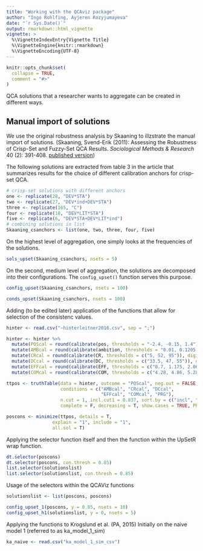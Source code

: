 ```yaml
---
title: "Working with the QCAviz package"
author: "Ingo Rohlfing, Ayjeren Rozyjumayeva"
date: "`r Sys.Date()`"
output: rmarkdown::html_vignette
vignette: >
  %\VignetteIndexEntry{Vignette Title}
  %\VignetteEngine{knitr::rmarkdown}
  %\VignetteEncoding{UTF-8}
---
```


```r
knitr::opts_chunk$set(
  collapse = TRUE,
  comment = "#>"
)
```

QCA solutions that a researcher wants to aggregate can be created in different ways.

## Manual import of solutions
We use the original robustness analysis by Skaaning to illzstrate the manual import of solutions. (Skaaning, Svend-Erik (2011): Assessing the Robustness of Crisp-Set and Fuzzy-Set QCA Results. *Sociological Methods & Research* 40 (2): 391-408. [published version](http://10.1177/0049124111404818))

The following solutions are extracted from table 3 in the article that summarizes results for the choice of different calibration anchors for crisp-set QCA.
```r
# crisp-set solutions with different anchors
one <- replicate(28, "DEV*STA")
two <- replicate(27, "DEV*ind+DEV*STA")
three <- replicate(165, "C")
four <- replicate(18, "DEV*LIT*STA")
five <- replicate(6, "DEV*STA+DEV*LIT*ind")
# combining solutions in list
Skaaning_csanchors <- list(one, two, three, four, five)
```

On the highest level of aggregation, one simply looks at the frequencies of the solutions.
```r
sols_upset(Skaaning_csanchors, nsets = 5)
```

On the second, medium level of aggregation, the solutions are decomposed into their configurations. The `config_upset()` function serves this purpose.
```r
config_upset(Skaaning_csanchors, nsets = 100)
```

```r
conds_upset(Skaaning_csanchors, nsets = 100)
```

Adding (to be edited later) application of the functions that allow for selection of the consistenc values.

```r
hinter <- read.csv("~hinterleitner2016.csv", sep = ";")

hinter <- hinter %>% 
  mutate(POScal = round(calibrate(pos, thresholds = "-2.4, -0.15, 1.4"), digits = 2)) %>% 
  mutate(AMBcal = round(calibrate(ambition, thresholds = "0.01, 0.1205, 0.2"), digits = 2)) %>% 
  mutate(CRcal = round(calibrate(CR, thresholds = c("5, 52, 95")), digits = 2)) %>% 
  mutate(DCcal = round(calibrate(DC, thresholds = c("33.5, 47, 55")), digits = 2)) %>% 
  mutate(EFFcal = round(calibrate(EFF, thresholds = c("0.7, 1.175, 2.065")), digits = 2)) %>%
  mutate(COMcal = round(calibrate(COM, thresholds = c("4.28, 4.86, 5.285")), digits = 2))

ttpos <- truthTable(data = hinter, outcome = "POScal", neg.out = FALSE,
                    conditions = c("AMBcal", "CRcal", "DCcal", 
                                   "EFFcal", "COMcal", "PRG"),
                    n.cut = 1, incl.cut1 = 0.837, sort.by = c("incl", "n"), 
                    complete = F, decreasing = T, show.cases = TRUE, PRI = F)

poscons <- minimize(ttpos, details = T, 
                 explain = "1", include = "1",
                 all.sol = T)

```


Applying the selector function itself and then the function within the UpSetR wrap function.

```r
dt.selector(poscons)
dt.selector(poscons, con.thresh = 0.85)
list.selector(solutionslist)
list.selector(solutionslist, con.thresh = 0.85)
```


Usage of the selectors within the QCAViz functions
```r
solutionslist <- list(poscons, poscons)

config_upset_1(poscons, y = 0.85, nsets = 10)
config_upset_h1(solutionslist, y = 0, nsets = 5)
```


Applying the functions to Krogslund et al. (PA, 2015)
Initially on the naive model 1 (referred to as ka_model_1_sim)

```r
ka_naive <- read.csv("ka_model_1_sim_csv")
```








